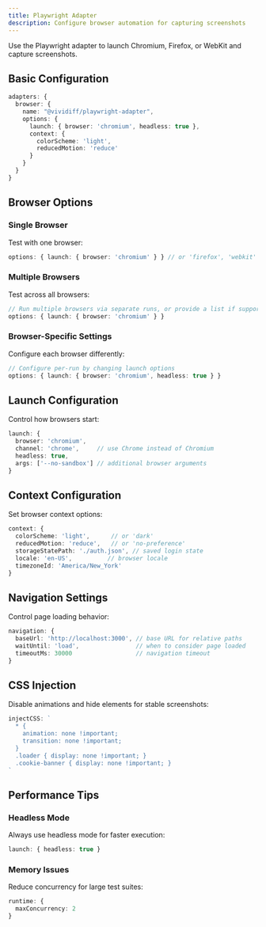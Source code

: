 ```yaml
---
title: Playwright Adapter
description: Configure browser automation for capturing screenshots
---
```


Use the Playwright adapter to launch Chromium, Firefox, or WebKit and capture screenshots.

## Basic Configuration

```typescript
adapters: {
  browser: {
    name: "@vividiff/playwright-adapter",
    options: {
      launch: { browser: 'chromium', headless: true },
      context: {
        colorScheme: 'light',
        reducedMotion: 'reduce'
      }
    }
  }
}
```

## Browser Options

### Single Browser

Test with one browser:

```typescript
options: { launch: { browser: 'chromium' } } // or 'firefox', 'webkit'
```

### Multiple Browsers

Test across all browsers:

```typescript
// Run multiple browsers via separate runs, or provide a list if supported by your setup
options: { launch: { browser: 'chromium' } }
```

### Browser-Specific Settings

Configure each browser differently:

```typescript
// Configure per-run by changing launch options
options: { launch: { browser: 'chromium', headless: true } }
```

## Launch Configuration

Control how browsers start:

```typescript
launch: {
  browser: 'chromium',
  channel: 'chrome',     // use Chrome instead of Chromium
  headless: true,
  args: ['--no-sandbox'] // additional browser arguments
}
```

## Context Configuration

Set browser context options:

```typescript
context: {
  colorScheme: 'light',      // or 'dark'
  reducedMotion: 'reduce',   // or 'no-preference'
  storageStatePath: './auth.json', // saved login state
  locale: 'en-US',          // browser locale
  timezoneId: 'America/New_York'
}
```

## Navigation Settings

Control page loading behavior:

```typescript
navigation: {
  baseUrl: 'http://localhost:3000', // base URL for relative paths
  waitUntil: 'load',                // when to consider page loaded
  timeoutMs: 30000                  // navigation timeout
}
```

## CSS Injection

Disable animations and hide elements for stable screenshots:

```typescript
injectCSS: `
  * {
    animation: none !important;
    transition: none !important;
  }
  .loader { display: none !important; }
  .cookie-banner { display: none !important; }
`
```

## Performance Tips

### Headless Mode

Always use headless mode for faster execution:

```typescript
launch: { headless: true }
```

### Memory Issues

Reduce concurrency for large test suites:

```typescript
runtime: {
  maxConcurrency: 2
}
```
